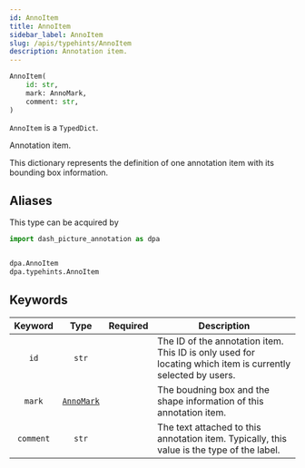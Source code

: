 ```yaml
---
id: AnnoItem
title: AnnoItem
sidebar_label: AnnoItem
slug: /apis/typehints/AnnoItem
description: Annotation item.
---
```




<APITopBar type="type" source="typehints.AnnoItem" />

```python
AnnoItem(
    id: str,
    mark: AnnoMark,
    comment: str,
)
```

`AnnoItem` is a `TypedDict`.

Annotation item.

This dictionary represents the definition of one annotation item with its bounding box
information.

## Aliases

This type can be acquired by

```python
import dash_picture_annotation as dpa


dpa.AnnoItem
dpa.typehints.AnnoItem
```

## Keywords

|  Keyword  |             Type             |             Required              | <center>Description</center>                                                                                |
| :-------: | :--------------------------: | :-------------------------------: | :---------------------------------------------------------------------------------------------------------- |
|   `id`    |            `str`             | <InlineIcon icon={vsiCheckIcon}/> | The ID of the annotation item. This ID is only used for locating which item is currently selected by users. |
|  `mark`   | [`AnnoMark`](./AnnoMark.mdx) | <InlineIcon icon={vsiCheckIcon}/> | The boudning box and the shape information of this annotation item.                                         |
| `comment` |            `str`             |                                   | The text attached to this annotation item. Typically, this value is the type of the label.                  |
